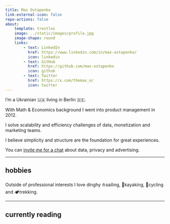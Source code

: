 ```yaml
---
title: Max Ostapenko
link-external-icon: false
repo-actions: false
about:
    template: trestles
    image: ../static/images/profile.jpg
    image-shape: round
    links:
        - text: LinkedIn
          href: https://www.linkedin.com/in/max-ostapenko/
          icon: linkedin
        - text: GitHub
          href: https://github.com/max-ostapenko
          icon: github
        - text: Twitter
          href: https://x.com/themax_o/
          icon: twitter
---
```


I'm a Ukrainian 🇺🇦 living in Berlin 🇩🇪.

With Math & Economics background I went into product management in 2012.

I solve scalability and efficiency challenges of data, monetization and marketing teams.

I believe simplicity and structure are the foundation for great experiences.

You can [invite me for a chat](/appointments/) about data, privacy and advertising.

---

## hobbies

Outside of professional interests I love dinghy ⛵sailing, 🛶kayaking, 🚴cycling and 🏕️trekking.

---

## currently reading

<style type="text/css">
    .gr_custom_each_container_1699272653 {
        /* customize each individual book container here */
        width: 100%;
        clear: both;
        margin-bottom: 10px;
        overflow: auto;
        padding-bottom: 4px;
        border-bottom: 1px solid #aaa;
    }

    .gr_custom_book_container_1699272653 {
        /* customize your book covers here */
        overflow: hidden;
        height: 75px;
        float: right;
        margin-right: 4px;
        width: 49px;
    }

    .gr_custom_author_1699272653 {
        /* customize your author names here */
        font-size: 12px;
    }
    .gr_custom_header_1699272653 {
        display: none;
    }

    .gr_custom_container_1699272653 center {
        display: none;
    }

</style>
<div id="gr_custom_widget_1699272653"></div>
<script
    src="https://www.goodreads.com/review/custom_widget/70245794.My%20bookshelf?cover_position=left&cover_size=small&num_books=5&order=a&shelf=currently-reading&show_author=1&show_cover=1&show_rating=0&show_review=0&show_tags=0&show_title=1&sort=date_added&widget_bg_color=FFFFFF&widget_bg_transparent=&widget_border_width=0&widget_id=1699272653&widget_text_color=000000&widget_title_size=small&widget_width=small"
    type="text/javascript" charset="utf-8">
</script>

